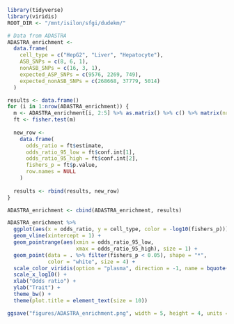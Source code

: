 ```r
library(tidyverse)
library(viridis)
ROOT_DIR <- "/mnt/isilon/sfgi/dudekm/"
```

```r
# Data from ADASTRA
ADASTRA_enrichment <-
  data.frame(
    cell_type = c("HepG2", "Liver", "Hepatocyte"),
    ASB_SNPs = c(8, 6, 1),
    nonASB_SNPs = c(16, 3, 1),
    expected_ASP_SNPs = c(9576, 2269, 749),
    expected_nonASB_SNPs = c(268668, 37779, 5014)
  )

results <- data.frame()
for (i in 1:nrow(ADASTRA_enrichment)) {
  m <- ADASTRA_enrichment[i, 2:5] %>% as.matrix() %>% c() %>% matrix(nrow = 2)
  ft <- fisher.test(m)
  
  new_row <-
    data.frame(
      odds_ratio = ft$estimate,
      odds_ratio_95_low = ft$conf.int[1],
      odds_ratio_95_high = ft$conf.int[2],
      fishers_p = ft$p.value,
      row.names = NULL
    )
  
  results <- rbind(results, new_row)
}

ADASTRA_enrichment <- cbind(ADASTRA_enrichment, results)


```

```r
ADASTRA_enrichment %>%
  ggplot(aes(x = odds_ratio, y = cell_type, color = -log10(fishers_p))) + 
  geom_vline(xintercept = 1) +
  geom_pointrange(aes(xmin = odds_ratio_95_low, 
                      xmax = odds_ratio_95_high), size = 1) +
  geom_point(data = . %>% filter(fishers_p < 0.05), shape = "*", 
             color = "white", size = 4) +
  scale_color_viridis(option = "plasma", direction = -1, name = bquote(-log[10](p))) +
  scale_x_log10() +
  xlab("Odds ratio") +
  ylab("Trait") +
  theme_bw() +
  theme(plot.title = element_text(size = 10))

ggsave("figures/ADASTRA_enrichment.png", width = 5, height = 4, units = "in")
```


